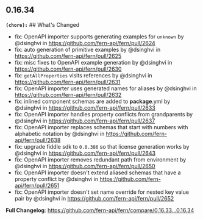 ## 0.16.34
**`(chore):`** ## What's Changed
* fix: OpenAPI importer supports generating examples for `unknown` by @dsinghvi in https://github.com/fern-api/fern/pull/2624
* fix: auto generation of primitive examples by @dsinghvi in https://github.com/fern-api/fern/pull/2625
* fix: misc fixes to OpenAPI example generation by @dsinghvi in https://github.com/fern-api/fern/pull/2630
* fix: `getAllProperties` visits references by @dsinghvi in https://github.com/fern-api/fern/pull/2631
* fix: OpenAPI importer uses generated names for aliases by @dsinghvi in https://github.com/fern-api/fern/pull/2632
* fix: inlined component schemas are added to __package__.yml by @dsinghvi in https://github.com/fern-api/fern/pull/2633
* fix: OpenAPI importer handles property conflicts from grandparents by @dsinghvi in https://github.com/fern-api/fern/pull/2637
* fix: OpenAPI importer replaces schemas that start with numbers with alphabetic notation by @dsinghvi in https://github.com/fern-api/fern/pull/2638
* fix: upgrade fiddle sdk to `0.0.386` so that license generation works by @dsinghvi in https://github.com/fern-api/fern/pull/2643
* fix: OpenAPI importer removes redundant path from environment by @dsinghvi in https://github.com/fern-api/fern/pull/2650
* fix: OpenAPI importer doesn't extend aliased schemas that have a property conflict by @dsinghvi in https://github.com/fern-api/fern/pull/2651
* fix: OpenAPI importer doesn't set name override for nested key value pair by @dsinghvi in https://github.com/fern-api/fern/pull/2652


**Full Changelog**: https://github.com/fern-api/fern/compare/0.16.33...0.16.34

